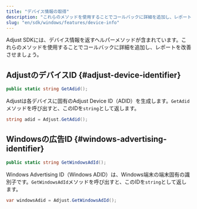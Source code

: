 ```yaml
---
title: "デバイス情報の取得"
description: "これらのメソッドを使用することでコールバックに詳細を追加し、レポートを改善させましょう。"
slug: "en/sdk/windows/features/device-info"
---
```

Adjust SDKには、デバイス情報を返すヘルパーメソッドが含まれています。これらのメソッドを使用することでコールバックに詳細を追加し、レポートを改善させましょう。

AdjustのデバイスID \{\#adjust\-device\-identifier\}
---------------------------------------------------

<codeblock title="メソッドシグネチャー"> 

```cs
public static string GetAdid();
```

</CodeBlock> 

Adjustは各デバイスに固有のAdjust Device ID（ADID）を生成します。`GetAdid`メソッドを呼び出すと、このIDを`string`として返します。

```cs
string adid = Adjust.GetAdid();
```

Windowsの広告ID \{\#windows\-advertising\-identifier\}
--------------------------------------------------------

<codeblock title="メソッドシグネチャー"> 

```cs
public static string GetWindowsAdId();
```

</CodeBlock> 

Windows Advertising ID（Windows ADID）は、Windows端末の端末固有の識別子です。`GetWindowsAdId`メソッドを呼び出すと、このIDを`string`として返します。

```cs
var windowsAdid = Adjust.GetWindowsAdId();
```

